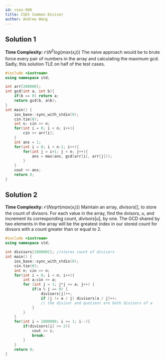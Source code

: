 ```yaml
---
id: cses-946
title: CSES Common Divisor
author: Andrew Wang
---
```


## Solution 1

**Time Complexity:** $\mathcal{O}(N^2log(max(x_i)))$
The naive approach would be to brute force every pair of numbers in the array and calculating the maximum gcd. Sadly, this solution TLE on half of the test cases.

```cpp
#include <iostream>
using namespace std;

int arr[200000];
int gcd(int a, int b){
    if(b == 0) return a;
    return gcd(b, a%b);
}
int main() {
    ios_base::sync_with_stdio(0);
    cin.tie(0);
    int n; cin >> n;
    for(int i = 0; i < n; i++){
        cin >> arr[i];
    }
    int ans = 1;
    for(int i = 0; i < n-1; i++){
        for(int j = i+1; j < n; j++){
            ans = max(ans, gcd(arr[i], arr[j]));
        }
    }
    cout << ans;
    return 0;
}
```


## Solution 2

**Time Complexity:** $\mathcal{O}(Nsqrt(max(x_i)))$
Maintain an array, $divisors[]$,  to store the count of divisors. For each value in the array, find the dvisors, $u$, and increment its corresponding count, $divisors[u]$, by one. The GCD shared by two elements in the array will be the greatest index in our stored count for divsors with a count greater than or equal to $2$.

```cpp
#include <iostream>
using namespace std;

int divisors[1000001]; //stores count of divisors
int main() {
    ios_base::sync_with_stdio(0);
    cin.tie(0);
    int n; cin >> n;
    for(int i = 0; i < n; i++){
        int a;cin >> a;
        for (int j = 1; j*j <= a; j++) {
            if(a % j == 0) {
                divisors[j]++; 
                if (j != a / j) divisors[a / j]++; 
                // the divisor and quotient are both divisors of a
            }
        }
    }
    for(int i = 1000000; i >= 1; i--){
        if(divisors[i] >= 2){
            cout << i;
            break;
        }
    }
    return 0;
}
```

